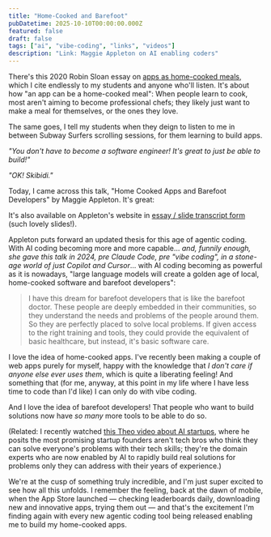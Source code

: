 ```yaml
---
title: "Home-Cooked and Barefoot"
pubDatetime: 2025-10-10T00:00:00.000Z
featured: false
draft: false
tags: ["ai", "vibe-coding", "links", "videos"]
description: "Link: Maggie Appleton on AI enabling coders"
---
```


There's this 2020 Robin Sloan essay on [apps as home-cooked meals](https://www.robinsloan.com/notes/home-cooked-app/), which I cite endlessly to my students and anyone who'll listen. It's about how "an app can be a home-cooked meal": When people learn to cook, most aren't aiming to become professional chefs; they likely just want to make a meal for themselves, or the ones they love. 

The same goes, I tell my students when they deign to listen to me in between Subway Surfers scrolling sessions, for them learning to build apps. 

_"You don't have to become a software engineer! It's great to just be able to build!"_

_"OK! Skibidi."_

Today, I came across this talk, "Home Cooked Apps and Barefoot Developers" by Maggie Appleton. It's great: 

<YouTubeEmbed
  videoId="qo5m92-9_QI"
  title="Maggie Appleton on Home Cooked Apps and Barefoot Developers"
/>

It's also available on Appleton's website in [essay / slide transcript form](https://maggieappleton.com/home-cooked-software) (such lovely slides!). 

Appleton puts forward an updated thesis for this age of agentic coding. With AI coding becoming more and more capable... _and, funnily enough, she gave this talk in 2024, pre Claude Code, pre "vibe coding", in a stone-age world of _just_ Copilot and Cursor_... with AI coding becoming as powerful as it is nowadays, "large language models will create a golden age of local, home-cooked software and barefoot developers":

> I have this dream for barefoot developers that is like the barefoot doctor. These people are deeply embedded in their communities, so they understand the needs and problems of the people around them. So they are perfectly placed to solve local problems. If given access to the right training and tools, they could provide the equivalent of basic healthcare, but instead, it's basic software care.

I love the idea of home-cooked apps. I've recently been making a couple of web apps purely for myself, happy with the knowledge that *I don't care if anyone else ever uses them*, which is quite a liberating feeling! And something that (for me, anyway, at this point in my life where I have less time to code than I'd like) I can only do with vibe coding.

And I love the idea of barefoot developers! That people who want to build solutions now have *so many* more tools to be able to do so. 

(Related: I recently watched [this Theo video about AI startups](https://www.youtube.com/watch?v=L3vToC1jO64), where he posits the most promising startup founders aren't tech bros who think they can solve everyone's problems with their tech skills; they're the domain experts who are now enabled by AI to rapidly build real solutions for problems only they can address with their years of experience.)

We're at the cusp of something truly incredible, and I'm just super excited to see how all this unfolds. I remember the feeling, back at the dawn of mobile, when the App Store launched — checking leaderboards daily, downloading new and innovative apps, trying them out — and that's the excitement I'm finding again with every new agentic coding tool being released enabling me to build my home-cooked apps.
